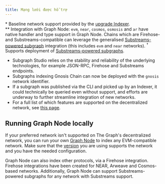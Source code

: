```yaml
---
title: Mạng lưới được hỗ trợ
---
```




<SupportedNetworksTable networks={props.networks} />

\* Baseline network support provided by the [upgrade Indexer](https://thegraph.com/blog/upgrade-indexer/).  
\*\* Integration with Graph Node: `evm`, `near`, `cosmos`, `osmosis` and `ar` have native handler and type support in Graph Node. Chains which are Firehose- and Substreams-compatible can leverage the generalised [Substreams-powered subgraph](/cookbook/substreams-powered-subgraphs) integration (this includes `evm` and `near` networks). &#8288;<sup>†</sup> Supports deployment of [Substreams-powered subgraphs](/cookbook/substreams-powered-subgraphs).

- Subgraph Studio relies on the stability and reliability of the underlying technologies, for example JSON-RPC, Firehose and Substreams endpoints.
- Subgraphs indexing Gnosis Chain can now be deployed with the `gnosis` network identifier.
- If a subgraph was published via the CLI and picked up by an Indexer, it could technically be queried even without support, and efforts are underway to further streamline integration of new networks.
- For a full list of which features are supported on the decentralized network, see [this page](https://github.com/graphprotocol/indexer/blob/main/docs/feature-support-matrix.md).

## Running Graph Node locally

If your preferred network isn't supported on The Graph's decentralized network, you can run your own [Graph Node](https://github.com/graphprotocol/graph-node) to index any EVM-compatible network. Make sure that the [version](https://github.com/graphprotocol/graph-node/releases) you are using supports the network and you have the needed configuration.

Graph Node can also index other protocols, via a Firehose integration. Firehose integrations have been created for NEAR, Arweave and Cosmos-based networks. Additionally, Graph Node can support Substreams-powered subgraphs for any network with Substreams support.
